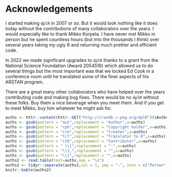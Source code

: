 # Acknowledgements
I started making `dplR` in 2007 or so. But it would look nothing like it does today without the contributions of many collaborators over the years. I would especially like to thank Mikko Korpela. I have never met Mikko in person but he spent countless hours (but into the thousands I think) over several years taking my ugly R and returning much prettier and efficient code.

In 2022 we made significant upgrades to `dplR` thanks to a grant from the National Science Foundation (Award 2054516) which allowed us to do several things but the most important was that we locked Ed Cook in a conference room until he translated some of the finer aspects of his ARSTAN program.

There are a great many other collaborators who have helped over the years contributing code and making bug fixes. There would be no `dplR` without these folks. Buy them a nice beverage when you meet them. And if you get to meet Mikko, buy him whatever he might ask for. 

```r
auths <- httr::content(httr::GET("http://crandb.r-pkg.org/dplR"))$Author
auths <- gsub(pattern = "aut",replacement = "Author",x=auths)
auths <- gsub(pattern = "cph",replacement = "Copyright holder",x=auths)
auths <- gsub(pattern = "cre",replacement = "Creator",x=auths)
auths <- gsub(pattern = "trl",replacement = "Translator to R",x=auths)
auths <- gsub(pattern = "ctb",replacement = "Contributor",x=auths)
auths <- gsub(pattern = " \\[",replacement = ":",x=auths)
auths <- gsub(pattern = "\\],",replacement = "",x=auths)
auths <- gsub(pattern = "\\]",replacement = "",x=auths)
auths2 <- read.table(text=auths,sep = "\n")
auths2 <- tidyr::separate(auths2,col = 1, sep = ":", into = c("Person", "Role(s)"))
knitr::kable(auths2)
```

